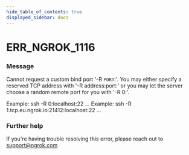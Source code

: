 ```yaml
---
hide_table_of_contents: true
displayed_sidebar: docs
---
```



# ERR_NGROK_1116

### Message

Cannot request a custom bind port '-R `PORT`:'.
You may either specify a reserved TCP address with '-R address:port:' or you may let the server choose a random remote port for you with '-R 0:'.

Example: ssh -R 0:localhost:22 ...
Example: ssh -R 1.tcp.eu.ngrok.io:21412:localhost:22 ...

<ErrorDetails error="err_ngrok_1116" />

### Further help

If you're having trouble resolving this error, please reach out to [support@ngrok.com](mailto:support@ngrok.com?subject=Help%20with%20ERR_NGROK_1116)
